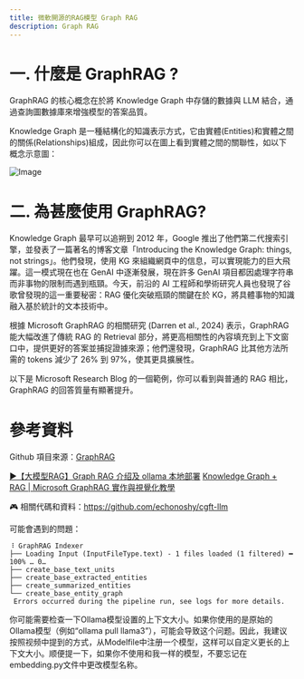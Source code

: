 ```yaml
---
title: 微軟開源的RAG模型 Graph RAG
description: Graph RAG
---
```


# 一. 什麼是 GraphRAG ?

GraphRAG 的核心概念在於將 Knowledge Graph 中存儲的數據與 LLM 結合，通過查詢圖數據庫來增強模型的答案品質。

Knowledge Graph 是一種結構化的知識表示方式，它由實體(Entities)和實體之間的關係(Relationships)組成，因此你可以在圖上看到實體之間的關聯性，如以下概念示意圖：

<img
  alt='Image'
  src='https://miro.medium.com/v2/resize:fit:720/format:webp/0*AvPfmzJP5EWBvCx3.jpg'
/>

# 二. 為甚麼使用 GraphRAG?

Knowledge Graph 最早可以追朔到 2012 年，Google 推出了他們第二代搜索引擎，並發表了一篇著名的博客文章「Introducing the Knowledge Graph: things, not strings」。他們發現，使用 KG 來組織網頁中的信息，可以實現能力的巨大飛躍。這一模式現在也在 GenAI 中逐漸發展，現在許多 GenAI 項目都因處理字符串而非事物的限制而遇到瓶頸。今天，前沿的 AI 工程師和學術研究人員也發現了谷歌曾發現的這一重要秘密：RAG 優化突破瓶頸的關鍵在於 KG，將具體事物的知識融入基於統計的文本技術中。

根據 Microsoft GraphRAG 的相關研究 (Darren et al., 2024) 表示，GraphRAG 能大幅改進了傳統 RAG 的 Retrieval 部分，將更高相關性的內容填充到上下文窗口中，提供更好的答案並捕捉證據來源；他們還發現，GraphRAG 比其他方法所需的 tokens 減少了 26% 到 97%，使其更具擴展性。

以下是 Microsoft Research Blog 的一個範例，你可以看到與普通的 RAG 相比，GraphRAG 的回答質量有顯著提升。

# 參考資料

Github 項目來源：[GraphRAG](https://github.com/microsoft/graphrag)

[▶【大模型RAG】Graph RAG 介绍及 ollama 本地部署](https://www.youtube.com/watch?v=tFLJUXsKGsc)
[Knowledge Graph + RAG | Microsoft GraphRAG 實作與視覺化教學](https://medium.com/@cch.chichieh/knowledge-graph-rag-microsoft-graphrag-%E5%AF%A6%E4%BD%9C%E8%88%87%E8%A6%96%E8%A6%BA%E5%8C%96%E6%95%99%E5%AD%B8-ac07991855e6)

🎮 相關代碼和資料：https://github.com/echonoshy/cgft-llm

可能會遇到的問題：

```
⠸ GraphRAG Indexer
├── Loading Input (InputFileType.text) - 1 files loaded (1 filtered) ━ 100% … 0…
├── create_base_text_units
├── create_base_extracted_entities
├── create_summarized_entities
└── create_base_entity_graph
 Errors occurred during the pipeline run, see logs for more details.
```

你可能需要检查一下Ollama模型设置的上下文大小。如果你使用的是原始的Ollama模型（例如“ollama pull llama3”），可能会导致这个问题。因此，我建议按照视频中提到的方式，从Modelfile中注册一个模型，这样可以自定义更长的上下文大小。顺便提一下，如果你不使用和我一样的模型，不要忘记在embedding.py文件中更改模型名称。
